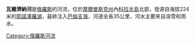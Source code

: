 '''瓦爾濟納河'''是[[俄羅斯|俄羅斯]]的河流，位於[[摩爾曼斯克州|摩爾曼斯克州]]內[[科拉半島|科拉半島]]北部，發源自海拔224米的[[耶諾澤羅湖|耶諾澤羅湖]]，最終注入[[巴倫支海|巴倫支海]]，河道全長35公里，河水主要來自溶雪和雨水。

{{Coord|68|9|N|38|0|E|display=title}}

[[Category:俄羅斯河流|Category:俄羅斯河流]]

{{Russia-geo-stub}}
